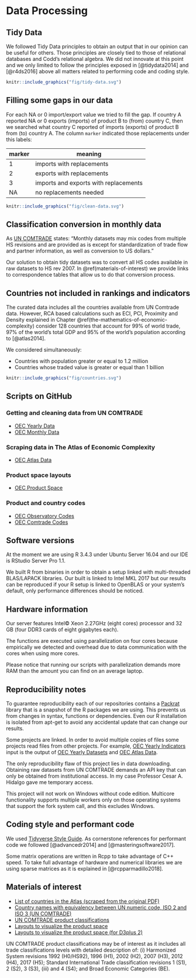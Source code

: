 # Data Processing

## Tidy Data

We followed Tidy Data principles to obtain an output that in our opinion can be useful for others. Those principles are closely tied to those of relational databases and Codd’s relational algebra. We did not innovate at this point and we only limited to follow the principles exposed in [@tidydata2014] and [@r4ds2016] above all matters related to performing code and coding style.

```r
knitr::include_graphics("fig/tidy-data.svg")
```

## Filling some gaps in our data

For each NA or 0 import/export value we tried to fill the gap. If country A reported NA or 0 exports (imports) of product B to (from) country C, then we searched what country C reported of imports (exports) of product B from (to) country A. The column `marker` indicated those replacements under this labels:

|marker|meaning                              |
|------|-------------------------------------|
|1     |imports with replacements            |
|2     |exports with replacements            |
|3     |imports and exports with replacements|
|NA    |no replacements needed               |

```r
knitr::include_graphics("fig/clean-data.svg")
```

## Classification conversion in monthly data

As [UN COMTRADE](https://comtrade.un.org/data/) states: "Monthly datasets may mix codes from multiple HS revisions and are provided as is except for standardization of trade flow and partner information, as well as conversion to US dollars."

Our solution to obtain tidy datasets was to convert all HS codes available in raw datasets to HS rev 2007. In \@ref(materials-of-interest) we provide links to correspondence tables that allow us to do that conversion process.

## Countries not included in rankings and indicators

The curated data includes all the countries available from UN Comtrade data. However, RCA based calculations such as ECI, PCI, Proximity and Density explained in Chapter \@ref(the-mathematics-of-economic-complexity) consider 128 countries that account for 99% of world trade, 97% of the world’s total GDP and 95% of the world’s population according to [@atlas2014].

We considered simultaneously:

* Countries with population greater or equal to 1.2 million
* Countries whose traded value is greater or equal than 1 billion

```r
knitr::include_graphics("fig/countries.svg")
```

## Scripts on GitHub

### Getting and cleaning data from UN COMTRADE

* [OEC Yearly Data](https://github.com/observatory-economic-complexity/oec-yearly-datasets)
* [OEC Monthly Data](https://github.com/observatory-economic-complexity/oec-monthly-datasets)

### Scraping data in The Atlas of Economic Complexity

* [OEC Atlas Data](https://github.com/observatory-economic-complexity/oec-atlas-data)

### Product space layouts

* [OEC Product Space](https://github.com/observatory-economic-complexity/oec-product-space)

### Product and country codes

* [OEC Observatory Codes](https://github.com/observatory-economic-complexity/oec-observatory-codes)
* [OEC Comtrade Codes](https://github.com/observatory-economic-complexity/oec-comtrade-codes)

## Software versions

At the moment we are using R 3.4.3 under Ubuntu Server 16.04 and our IDE is RStudio Server Pro 1.1.

We built R from binaries in order to obtain a setup linked with multi-threaded BLAS/LAPACK libraries. Our built is linked to Intel MKL 2017 but our results can be reproduced if your R setup is linked to OpenBLAS or your system's default, only performance differences should be noticed.

## Hardware information

Our server features Intel© Xeon 2.27GHz (eight cores) processor and 32 GB (four DDR3 cards of eight gigabytes each).

The functions are executed using parallelization on four cores because empirically we detected and overhead due to data communication with the cores when using more cores.

Please notice that running our scripts with parallelization demands more RAM than the amount you can find on an average laptop. 

## Reproducibility notes

To guarantee reproducibility each of our repositories contains a [Packrat](https://rstudio.github.io/packrat/) library that is a snapshot of the R packages we are using. This prevents us from changes in syntax, functions or dependencies. Even our R installation is isolated from apt-get to avoid any accidental update that can change our results.

Some projects are linked. In order to avoid multiple copies of files some projects read files from other projects. For example, [OEC Yearly Indicators](https://github.com/observatory-economic-complexity/oec-yearly-indicators) input is the output of [OEC Yearly Datasets](https://github.com/observatory-economic-complexity/oec-yearly-datasets) and [OEC Atlas Data](https://github.com/observatory-economic-complexity/oec-atlas-data).

The only reproducibility flaw of this project lies in data downloading. Obtaining raw datasets from UN COMTRADE demands an API key that can only be obtained from institutional access. In my case Professor Cesar A. Hidalgo gave me temporary access.

This project will not work on Windows without code edition. Multicore functionality supports multiple workers only on those operating systems that support the fork system call, and this excludes Windows.

## Coding style and performant code

We used [Tidyverse Style Guide](http://style.tidyverse.org/). As cornerstone references for performant code we followed [@advancedr2014] and [@masteringsoftware2017].

Some matrix operations are written in Rcpp to take advantage of C++ speed. To take full advantage of hardware and numerical libraries we are using sparse matrices as it is explained in [@rcpparmadillo2018].

## Materials of interest

* [List of countries in the Atlas (scraped from the original PDF)](https://github.com/observatory-economic-complexity/oec-atlas-data/blob/master/2-atlas-countries.csv)
* [Country names with equivalency between UN numeric code, ISO 2 and ISO 3 (UN COMTRADE)](https://github.com/observatory-economic-complexity/oec-comtrade-codes/blob/master/country-codes.xls?raw=true)
* [UN COMTRADE product classifications](https://github.com/observatory-economic-complexity/oec-comtrade-codes/blob/master/official-list-of-comtrade-codes.xlsx?raw=true)
* [Layouts to visualize the product space](https://github.com/observatory-economic-complexity/oec-product-space/tree/master/hs92-sitc/2-layouts-rpackage)
* [Layouts to visualize the product space (for D3plus 2)](https://github.com/observatory-economic-complexity/oec-product-space/tree/master/hs92-sitc/3-layouts-d3plus2)

UN COMTRADE product classifications may be of interest as it includes all trade classifications levels with detailed description of: (i) Harmonized System revisions 1992 (H0/HS92), 1996 (H1), 2002 (H2), 2007 (H3), 2012 (H4), 2017 (H5); Standard International Trade classification revisions 1 (S1), 2 (S2), 3 (S3), (iii) and 4 (S4); and Broad Economic Categories (BE).
